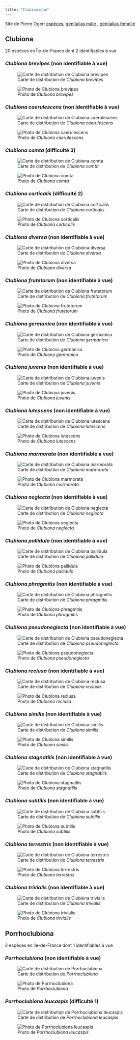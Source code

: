 ```yaml
---
title: "Clubionidae"
---
```


Site de Pierre Oger: [espèces](https://arachno.piwigo.com/index?/category/8-clubionidae), [genitalias mâle](https://arachno.piwigo.com/index?/tags/1431-_clubionidae_m) , [genitalias femelle](https://arachno.piwigo.com/index?/tags/1435-_clubionidae_f)



## Clubiona

20 espèces en Île-de-France dont 2 identifiables à vue



### *Clubiona brevipes* (non identifiable à vue)

![Carte de distribution de *Clubiona brevipes*](https://asfra.fr/Site/User_pages/Atlas/LR_ASFRA_Clubionidae_Clubiona%20brevipes_2022-03-10.jpeg)

![Photo de *Clubiona brevipes*](chemin/vers/photo.jpg)



### *Clubiona caerulescens* (non identifiable à vue)

![Carte de distribution de *Clubiona caerulescens*](https://asfra.fr/Site/User_pages/Atlas/LR_ASFRA_Clubionidae_Clubiona%20caerulescens_2022-03-10.jpeg)

![Photo de *Clubiona caerulescens*](chemin/vers/photo.jpg)



### *Clubiona comta* (difficulté 3)

![Carte de distribution de *Clubiona comta*](https://asfra.fr/Site/User_pages/Atlas/LR_ASFRA_Clubionidae_Clubiona%20comta_2022-03-10.jpeg)

![Photo de *Clubiona comta*](chemin/vers/photo.jpg)



### *Clubiona corticalis* (difficulté 2)

![Carte de distribution de *Clubiona corticalis*](https://asfra.fr/Site/User_pages/Atlas/LR_ASFRA_Clubionidae_Clubiona%20corticalis_2022-03-10.jpeg)

![Photo de *Clubiona corticalis*](chemin/vers/photo.jpg)



### *Clubiona diversa* (non identifiable à vue)

![Carte de distribution de *Clubiona diversa*](https://asfra.fr/Site/User_pages/Atlas/LR_ASFRA_Clubionidae_Clubiona%20diversa_2022-03-10.jpeg)

![Photo de *Clubiona diversa*](chemin/vers/photo.jpg)



### *Clubiona frutetorum* (non identifiable à vue)

![Carte de distribution de *Clubiona frutetorum*](https://asfra.fr/Site/User_pages/Atlas/LR_ASFRA_Clubionidae_Clubiona%20frutetorum_2022-03-10.jpeg)

![Photo de *Clubiona frutetorum*](chemin/vers/photo.jpg)



### *Clubiona germanica* (non identifiable à vue)

![Carte de distribution de *Clubiona germanica*](https://asfra.fr/Site/User_pages/Atlas/LR_ASFRA_Clubionidae_Clubiona%20germanica_2022-03-10.jpeg)

![Photo de *Clubiona germanica*](chemin/vers/photo.jpg)



### *Clubiona juvenis* (non identifiable à vue)

![Carte de distribution de *Clubiona juvenis*](https://asfra.fr/Site/User_pages/Atlas/LR_ASFRA_Clubionidae_Clubiona%20juvenis_2022-03-10.jpeg)

![Photo de *Clubiona juvenis*](chemin/vers/photo.jpg)



### *Clubiona lutescens* (non identifiable à vue)

![Carte de distribution de *Clubiona lutescens*](https://asfra.fr/Site/User_pages/Atlas/LR_ASFRA_Clubionidae_Clubiona%20lutescens_2022-03-10.jpeg)

![Photo de *Clubiona lutescens*](chemin/vers/photo.jpg)



### *Clubiona marmorata* (non identifiable à vue)

![Carte de distribution de *Clubiona marmorata*](https://asfra.fr/Site/User_pages/Atlas/LR_ASFRA_Clubionidae_Clubiona%20marmorata_2022-03-10.jpeg)

![Photo de *Clubiona marmorata*](chemin/vers/photo.jpg)



### *Clubiona neglecta* (non identifiable à vue)

![Carte de distribution de *Clubiona neglecta*](https://asfra.fr/Site/User_pages/Atlas/LR_ASFRA_Clubionidae_Clubiona%20neglecta_2022-03-10.jpeg)

![Photo de *Clubiona neglecta*](chemin/vers/photo.jpg)



### *Clubiona pallidula* (non identifiable à vue)

![Carte de distribution de *Clubiona pallidula*](https://asfra.fr/Site/User_pages/Atlas/LR_ASFRA_Clubionidae_Clubiona%20pallidula_2022-03-10.jpeg)

![Photo de *Clubiona pallidula*](chemin/vers/photo.jpg)



### *Clubiona phragmitis* (non identifiable à vue)

![Carte de distribution de *Clubiona phragmitis*](https://asfra.fr/Site/User_pages/Atlas/LR_ASFRA_Clubionidae_Clubiona%20phragmitis_2022-03-10.jpeg)

![Photo de *Clubiona phragmitis*](chemin/vers/photo.jpg)



### *Clubiona pseudoneglecta* (non identifiable à vue)

![Carte de distribution de *Clubiona pseudoneglecta*](https://asfra.fr/Site/User_pages/Atlas/LR_ASFRA_Clubionidae_Clubiona%20pseudoneglecta_2022-03-10.jpeg)

![Photo de *Clubiona pseudoneglecta*](chemin/vers/photo.jpg)



### *Clubiona reclusa* (non identifiable à vue)

![Carte de distribution de *Clubiona reclusa*](https://asfra.fr/Site/User_pages/Atlas/LR_ASFRA_Clubionidae_Clubiona%20reclusa_2022-03-10.jpeg)

![Photo de *Clubiona reclusa*](chemin/vers/photo.jpg)



### *Clubiona similis* (non identifiable à vue)

![Carte de distribution de *Clubiona similis*](https://asfra.fr/Site/User_pages/Atlas/LR_ASFRA_Clubionidae_Clubiona%20similis_2022-03-10.jpeg)

![Photo de *Clubiona similis*](chemin/vers/photo.jpg)



### *Clubiona stagnatilis* (non identifiable à vue)

![Carte de distribution de *Clubiona stagnatilis*](https://asfra.fr/Site/User_pages/Atlas/LR_ASFRA_Clubionidae_Clubiona%20stagnatilis_2022-03-10.jpeg)

![Photo de *Clubiona stagnatilis*](chemin/vers/photo.jpg)



### *Clubiona subtilis* (non identifiable à vue)

![Carte de distribution de *Clubiona subtilis*](https://asfra.fr/Site/User_pages/Atlas/LR_ASFRA_Clubionidae_Clubiona%20subtilis_2022-03-10.jpeg)

![Photo de *Clubiona subtilis*](chemin/vers/photo.jpg)



### *Clubiona terrestris* (non identifiable à vue)

![Carte de distribution de *Clubiona terrestris*](https://asfra.fr/Site/User_pages/Atlas/LR_ASFRA_Clubionidae_Clubiona%20terrestris_2022-03-10.jpeg)

![Photo de *Clubiona terrestris*](chemin/vers/photo.jpg)



### *Clubiona trivialis* (non identifiable à vue)

![Carte de distribution de *Clubiona trivialis*](https://asfra.fr/Site/User_pages/Atlas/LR_ASFRA_Clubionidae_Clubiona%20trivialis_2022-03-10.jpeg)

![Photo de *Clubiona trivialis*](chemin/vers/photo.jpg)



## Porrhoclubiona

2 espèces en Île-de-France dont 1 identifiables à vue



### *Porrhoclubiona* (non identifiable à vue)

![Carte de distribution de *Porrhoclubiona*](https://asfra.fr/Site/User_pages/Atlas/LR_ASFRA_Clubionidae_Porrhoclubiona_2022-03-10.jpeg)

![Photo de *Porrhoclubiona*](chemin/vers/photo.jpg)



### *Porrhoclubiona leucaspis* (difficulté 1)

![Carte de distribution de *Porrhoclubiona leucaspis*](https://asfra.fr/Site/User_pages/Atlas/LR_ASFRA_Clubionidae_Porrhoclubiona%20leucaspis_2022-03-10.jpeg)

![Photo de *Porrhoclubiona leucaspis*](chemin/vers/photo.jpg)



